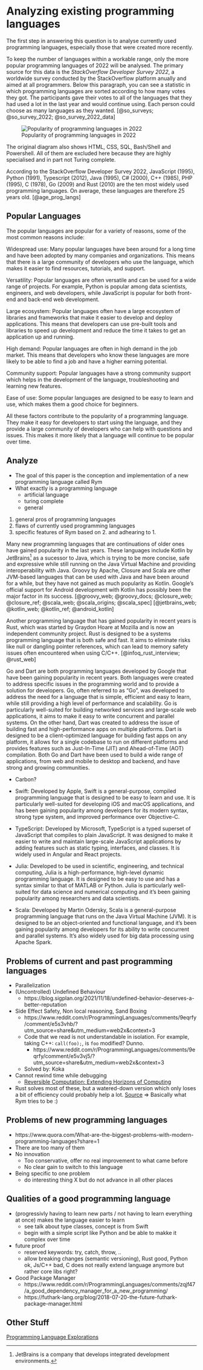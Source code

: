 # Analyzing existing programming languages

The first step in answering this question is to analyse currently used programming languages,
especially those that were created more recently.

To keep the number of languages within a workable range, only the more popular programming languages of 2022 will be analysed.
The primary source for this data is the _StackOverflow Developer Survey 2022_,
a worldwide survey conducted by the StackOverflow platform anually and aimed at all programmers.
Below this paragraph, you can see a statistic in which programming languages are sorted according to how many votes they got.
The participants gave their votes to all of the languages that they had used a lot in the last year and would continue using.
Each person could choose as many languages as they wanted.
[@so_surveys; @so_survey_2022; @so_survey_2022_data]

![Popularity of programming languages in 2022](../data/stackoverflow-survey-2022.png){#fig-fig-so-survey}

The original diagram also shows HTML, CSS, SQL, Bash/Shell and Powershell.
All of them are excluded here because they are highly specialised and in part not Turing complete.

According to the StackOverflow Developer Survey 2022, JavaScript (1995), Python (1991), Typescript (2012), Java (1995), C# (2000),
C++ (1985), PHP (1995), C (1978), Go (2009) and Rust (2010) are the ten most widely used programming languages.
On average, these languages are therefore 25 years old.
[@age_prog_langs]

## Popular Languages

The popular languages are popular for a variety of reasons, some of the most common reasons include:

Widespread use:
Many popular languages have been around for a long time and have been adopted by many companies and organizations. This means that there is a large community of developers who use the language, which makes it easier to find resources, tutorials, and support.

Versatility:
Popular languages are often versatile and can be used for a wide range of projects. For example, Python is popular among data scientists, engineers, and web developers, while JavaScript is popular for both front-end and back-end web development.

Large ecosystem:
Popular languages often have a large ecosystem of libraries and frameworks that make it easier to develop and deploy applications. This means that developers can use pre-built tools and libraries to speed up development and reduce the time it takes to get an application up and running.

High demand:
Popular languages are often in high demand in the job market. This means that developers who know these languages are more likely to be able to find a job and have a higher earning potential.

Community support:
Popular languages have a strong community support which helps in the development of the language, troubleshooting and learning new features.

Ease of use:
Some popular languages are designed to be easy to learn and use, which makes them a good choice for beginners.

All these factors contribute to the popularity of a programming language. They make it easy for developers to start using the language, and they provide a large community of developers who can help with questions and issues. This makes it more likely that a language will continue to be popular over time.


## Analyze

- The goal of this paper is the conception and implementation of a new programming language called Rym
- What exactly is a programming language
  - artificial language
  - turing complete
  - general

1. general pros of programming languages
2. flaws of currently used programming languages
3. specific features of Rym based on 2. and adhearing to 1.

Many new programming languages that are continuations of older ones have gained popularity in the last years.
These languages include Kotlin by JetBrains^[JetBrains is a company that develops integrated development environments.] as a sucessor to Java,
which is trying to be more concise, safe and expressive while still running on the Java Virtual Machine and providing interoperability with Java.
Groovy by Apache, Closure and Scala are other JVM-based languages that can be used with Java and have been around for a while,
but they have not gained as much popularity as Kotlin.
<!-- However, Kotlin has been able to differentiate itself from these languages by providing a more modern and expressive syntax, better type inference, and improved performance. -->
Google's official support for Android development with Kotlin has possibly been the major factor in its success.
[@groovy_web; @groovy_docs; @closure_web; @closure_ref; @scala_web; @scala_origins; @scala_spec]
[@jetbrains_web; @kotlin_web; @kotlin_ref; @android_kotlin]

Another programming language that has gained popularity in recent years is Rust,
which was started by Graydon Hoare at Mozilla and is now an independent community project.
Rust is designed to be a systems programming language that is both safe and fast.
It aims to eliminate risks like null or dangling pointer references, which can lead to memory safety issues often encountered when using C/C++.
[@infoq_rust_interview; @rust_web]

Go and Dart are both programming languages developed by Google that have been gaining popularity in recent years.
Both languages were created to address specific issues in the programming world and to provide a solution for developers.
Go, often referred to as "Go", was developed to address the need for a language that is simple,
efficient and easy to learn, while still providing a high level of performance and scalability.
Go is particularly well-suited for building networked services and large-scale web applications,
it aims to make it easy to write concurrent and parallel systems.
On the other hand, Dart was created to address the issue of building fast and high-performance apps on multiple platforms.
Dart is designed to be a client-optimized language for building fast apps on any platform,
it allows for a single codebase to run on different platforms and provides features such as Just-In-Time (JIT) and Ahead-of-Time (AOT) compilation.
Both Go and Dart have been used to build a wide range of applications,
from web and mobile to desktop and backend, and have strong and growing communities.

- Carbon?

- Swift: Developed by Apple, Swift is a general-purpose, compiled programming language that is designed to be easy to learn and use. It is particularly well-suited for developing iOS and macOS applications, and has been gaining popularity among developers for its modern syntax, strong type system, and improved performance over Objective-C.

- TypeScript: Developed by Microsoft, TypeScript is a typed superset of JavaScript that compiles to plain JavaScript. It was designed to make it easier to write and maintain large-scale JavaScript applications by adding features such as static typing, interfaces, and classes. It is widely used in Angular and React projects.

- Julia: Developed to be used in scientific, engineering, and technical computing, Julia is a high-performance, high-level dynamic programming language. It is designed to be easy to use and has a syntax similar to that of MATLAB or Python. Julia is particularly well-suited for data science and numerical computing and it's been gaining popularity among researchers and data scientists.

- Scala: Developed by Martin Odersky, Scala is a general-purpose programming language that runs on the Java Virtual Machine (JVM). It is designed to be an object-oriented and functional language, and it's been gaining popularity among developers for its ability to write concurrent and parallel systems. It's also widely used for big data processing using Apache Spark.

## Problems of current and past programming languages

- Parallelization
- (Uncontrolled) Undefined Behaviour
  - https://blog.sigplan.org/2021/11/18/undefined-behavior-deserves-a-better-reputation
- Side Effect Safety, Non local reasoning, Sand Boxing
  - https://www.reddit.com/r/ProgrammingLanguages/comments/9eqrfy/comment/e5s3vhb/?utm_source=share&utm_medium=web2x&context=3
  - Code that we read is not understandable in isolation. For example, taking C++: `call(foo);`, is `foo` modified? Dunno.
    - https://www.reddit.com/r/ProgrammingLanguages/comments/9eqrfy/comment/e5v3vj5/?utm_source=share&utm_medium=web2x&context=3
  - Solved by: Koka
- Cannot rewind time while debugging
  - [Reversible Computation: Extending Horizons of Computing](https://link.springer.com/content/pdf/10.1007/978-3-030-47361-7.pdf)
- Rust solves most of these, but a watered-down version which only loses a bit of efficiency could probably help a lot. [Source](https://www.reddit.com/r/ProgrammingLanguages/comments/9eqrfy/comment/e5v3vj5/?utm_source=share&utm_medium=web2x&context=3) => Basically what Rym tries to be :)

## Problems of new programming languages

- https://www.quora.com/What-are-the-biggest-problems-with-modern-programming-languages?share=1
- There are too many of them
- No innovation
  - Too conservative, offer no real improvement to what came before
  - No clear gain to switch to this language
- Being specific to one problem
  - do interesting thing X but do not advance in all other places

## Qualities of a good programming language

- (progressivly having to learn new parts / not having to learn everything at once) makes the language easier to learn
  - see talk about type classes, concept is from Swift
  - begin with a simple script like Python and be able to makke it complex over time
- future proof
  - reserved keywords: try, catch, throw, ..
  - allow breaking changes (semantic versioning), Rust good, Python ok, Js/C++ bad, C does not really extend language anymore but rather core libs right?
- Good Package Manager
  - https://www.reddit.com/r/ProgrammingLanguages/comments/zqjf47/a_good_dependency_manager_for_a_new_programming/
  - https://futhark-lang.org/blog/2018-07-20-the-future-futhark-package-manager.html


## Other Stuff

[Programming Language Explorations](https://rtoal.github.io/ple)

